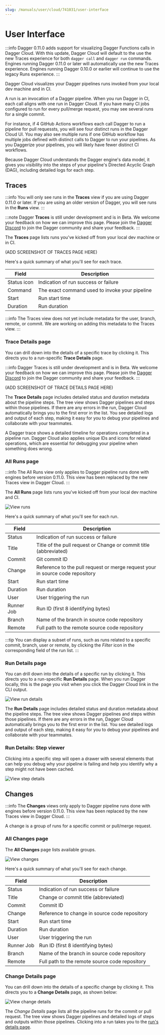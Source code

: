 ```yaml
---
slug: /manuals/user/cloud/741031/user-interface
---
```


# User Interface
:::info
Dagger 0.11.0 adds support for visualizing Dagger Functions calls in Dagger Cloud. With this update, Dagger Cloud will default to the use the new Traces experience for both `dagger call` and `dagger run` commands. Engines running Dagger 0.11.0 or later will automatically use the new Traces experience. Engines running Dagger 0.10.0 or earlier will continue to use the legacy Runs experience.
:::

Dagger Cloud visualizes your Dagger pipelines runs invoked from your local dev machine and in CI. 

A run is an invocation of a Dagger pipeline. When you run Dagger in CI, each call aligns with one run in Dagger Cloud. If you have many CI jobs configured to run for every pull/merge request, you may see several runs for a single commit.

For instance, if 4 GitHub Actions workflows each call Dagger to run a pipeline for pull requessts, you will see four distinct runs in the Dagger Cloud UI. You may also see multiple runs if one GitHub workflow has multiple jobs defined with distinct calls to Dagger to run your pipelines. As you Daggerize your pipelines, you will likely have fewer distinct CI workflows.

Because Dagger Cloud understands the Dagger engine's data model, it gives you visibility into the steps of your pipeline's Directed Acyclic Graph (DAG), including detailed logs for each step.

## Traces
:::info
You will only see runs in the **Traces** view if you are using Dagger 0.11.0 or later. If you are using an older version of Dagger, you will see runs in the **Runs** view.
:::

:::note
Dagger **Traces** is still under development and is in Beta. We welcome your feedback on how we can improve this page. Please join the [Dagger Discord](https://discord.gg/dagger-io) to join the Dagger community and share your feedback.
:::

The **Traces** page lists runs you've kicked off from your local dev machine or in CI.

(ADD SCREENSHOT OF TRACES PAGE HERE)

Here's a quick summary of what you'll see for each trace.

|Field | Description |
|---|---|
|Status icon | Indication of run success or failure |
|Command | The exact command used to invoke your pipeline |
|Start | Run start time |
|Duration | Run duration |

:::info
The Traces view does not yet include metadata for the user, branch, remote, or commit. We are working on adding this metadata to the Traces view.
:::

### Trace Details page
You can drill down into the details of a specific trace by clicking it. This directs you to a run-specific **Trace Details** page. 

:::info
Dagger Traces is still under development and is in Beta. We welcome your feedback on how we can improve this page. Please join the [Dagger Discord](https://discord.gg/dagger-io) to join the Dagger community and share your feedback.
:::

(ADD SCREENSHOT OF TRACE DETAILS PAGE HERE)

The **Trace Details** page includes detailed status and duration metadata about the pipeline steps. The tree view shows Dagger pipelines and steps within those pipelines. If there are any errors in the run, Dagger Cloud automatically brings you to the first error in the list. You see detailed logs and output of each step, making it easy for you to debug your pipelines and collaborate with your teammates.

A Dagger trace shows a detailed timeline for operations completed in a pipeline run. Dagger Cloud also applies unique IDs and icons for related operations, which are essential for debugging your pipeline when something does wrong.

### All Runs page
:::info
The All Runs view only applies to Dagger pipeline runs done with engines before version 0.11.0. This view has been replaced by the new Traces view in Dagger Cloud.
:::

The **All Runs** page lists runs you've kicked off from your local dev machine and CI.

![View runs](/img/current_docs/manuals/user/cloud/user-interface/all-runs.png)

Here's a quick summary of what you'll see for each run.

|Field | Description |
|---|---|
|Status | Indication of run success or failure |
|Title | Title of the pull request or Change or commit title (abbreviated) |
|Commit |Git commit ID |
|Change | Reference to the pull request or merge request your in source code repository |
|Start | Run start time |
|Duration | Run duration |
|User | User triggering the run |
|Runner Job | Run ID (first 8 identifying bytes) |
|Branch | Name of the branch in source code repository |
|Remote | Full path to the remote source code repository |

:::tip
You can display a subset of runs, such as runs related to a specific commit, branch, user or remote, by clicking the *Filter* icon in the corresponding field of the run list.
:::

### Run Details page

You can drill down into the details of a specific run by clicking it. This directs you to a run-specific **Run Details** page. When you run Dagger locally, this is the page you visit when you click the Dagger Cloud link in the CLI output.

![View run details](/img/current_docs/manuals/user/cloud/user-interface/run-details.png)

The **Run Details** page includes detailed status and duration metadata about the pipeline steps. The tree view shows Dagger pipelines and steps within those pipelines. If there are any errors in the run, Dagger Cloud automatically brings you to the first error in the list. You see detailed logs and output of each step, making it easy for you to debug your pipelines and collaborate with your teammates.

### Run Details: Step viewer
Clicking into a specific step will open a drawer with several elements that can help you debug why your pipeline is failing and help you identify why a step might not have been cached.

![View step details](/img/current_docs/manuals/user/cloud/user-interface/step-details.png)


## Changes
:::info
The **Changes** views only apply to Dagger pipeline runs done with engines before version 0.11.0. This view has been replaced by the new Traces view in Dagger Cloud.
:::

A change is a group of runs for a specific commit or pull/merge request.

### All Changes page

The **All Changes** page lists available groups.

![View changes](/img/current_docs/manuals/user/cloud/user-interface/all-changes.png)

Here's a quick summary of what you'll see for each change.

|Field | Description |
|---|---|
|Status | Indication of run success or failure |
|Title | Change or commit title (abbreviated) |
|Commit | Commit ID |
|Change | Reference to change in source code repository |
|Start | Run start time |
|Duration | Run duration |
|User | User triggering the run |
|Runner Job | Run ID (first 8 identifying bytes) |
|Branch | Name of the branch in source code repository |
|Remote | Full path to the remote source code repository |


### Change Details page
You can drill down into the details of a specific change by clicking it. This directs you to a **Change Details** page, as shown below:

![View change details](/img/current_docs/manuals/user/cloud/user-interface/change-details.png)

The *Change Details* page lists all the pipeline runs for the commit or pull request. The tree view shows Dagger pipelines and detailed logs of steps and outputs within those pipelines. Clicking into a run takes you to the [run's details page](user-interface#run-details-page).
